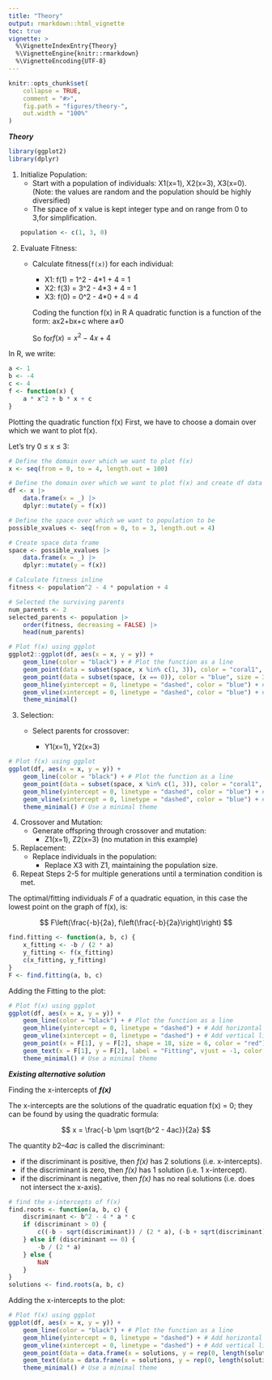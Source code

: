 ---
title: "Theory"
output: rmarkdown::html_vignette
toc: true
vignette: >
  %\VignetteIndexEntry{Theory}
  %\VignetteEngine{knitr::rmarkdown}
  %\VignetteEncoding{UTF-8}
---


```{r, include = FALSE}
knitr::opts_chunk$set(
    collapse = TRUE,
    comment = "#>",
    fig.path = "figures/theory-",
    out.width = "100%"
)
```



***Theory***

```{r setup, results='hide', warning = FALSE, message = FALSE, include = FALSE}
library(ggplot2)
library(dplyr)
```

1.  Initialize Population:
    -   Start with a population of individuals: X1(x=1), X2(x=3), X3(x=0).\
    (Note: the values are random and the population should be highly diversified)
    -   The space of x value is kept integer type and on range from 0 to 3,for simplification.
```{r}
population <- c(1, 3, 0)
```
    
2.  Evaluate Fitness:
    -   Calculate fitness(`f(x)`) for each individual:

        -   X1: f(1) = 1\^2 - 4\*1 + 4 = 1
        -   X2: f(3) = 3\^2 - 4\*3 + 4 = 1
        -   X3: f(0) = 0\^2 - 4\*0 + 4 = 4

        Coding the function f(x) in R A quadratic function is a function of the form: ax2+bx+c where a≠0

        So for$f(x) = x^2 - 4x + 4$

In R, we write:

```{r}
a <- 1
b <- -4
c <- 4
f <- function(x) {
    a * x^2 + b * x + c
}
```


Plotting the quadratic function f(x) First, we have to choose a domain over which we want to plot f(x).

Let’s try 0 ≤ x ≤ 3:

```{r initial_poputation, out.width="70%", fig.cap=""}
# Define the domain over which we want to plot f(x)
x <- seq(from = 0, to = 4, length.out = 100)

# Define the domain over which we want to plot f(x) and create df data frame
df <- x |>
    data.frame(x = _) |>
    dplyr::mutate(y = f(x))

# Define the space over which we want to population to be
possible_xvalues <- seq(from = 0, to = 3, length.out = 4)

# Create space data frame
space <- possible_xvalues |>
    data.frame(x = _) |>
    dplyr::mutate(y = f(x))

# Calculate fitness inline
fitness <- population^2 - 4 * population + 4

# Selected the surviving parents
num_parents <- 2
selected_parents <- population |>
    order(fitness, decreasing = FALSE) |>
    head(num_parents)

# Plot f(x) using ggplot
ggplot2::ggplot(df, aes(x = x, y = y)) +
    geom_line(color = "black") + # Plot the function as a line
    geom_point(data = subset(space, x %in% c(1, 3)), color = "coral1", size = 3, shape = 8) + # Plot points at x=1 and x=3
    geom_point(data = subset(space, (x == 0)), color = "blue", size = 3, shape = 8) + # Plot a point at x=0
    geom_hline(yintercept = 0, linetype = "dashed", color = "blue") + # Add horizontal line at y=0
    geom_vline(xintercept = 0, linetype = "dashed", color = "blue") + # Add vertical line at x=0
    theme_minimal()
```

3.  Selection:
    -   Select parents for crossover:

        -   Y1(x=1), Y2(x=3)

```{r selection, out.width="70%", fig.cap=""}
# Plot f(x) using ggplot
ggplot(df, aes(x = x, y = y)) +
    geom_line(color = "black") + # Plot the function as a line
    geom_point(data = subset(space, x %in% c(1, 3)), color = "coral1", size = 6, shape = 8) + # Plot points at x=1 and x=3
    geom_hline(yintercept = 0, linetype = "dashed", color = "blue") + # Add horizontal line at y=0
    geom_vline(xintercept = 0, linetype = "dashed", color = "blue") + # Add vertical line at x=0
    theme_minimal() # Use a minimal theme
```

4.  Crossover and Mutation:
    -   Generate offspring through crossover and mutation:
        -   Z1(x=1), Z2(x=3) (no mutation in this example)
5.  Replacement:
    -   Replace individuals in the population:
        -   Replace X3 with Z1, maintaining the population size.
6.  Repeat Steps 2-5 for multiple generations until a termination condition is met.

The optimal/fitting individuals *F* of a quadratic equation, in this case the lowest point on the graph of f(x), is: 

$$
F\left(\frac{-b}{2a}, f\left(\frac{-b}{2a}\right)\right)
$$

```{r fitting, out.width="70%", fig.cap=""}
find.fitting <- function(a, b, c) {
    x_fitting <- -b / (2 * a)
    y_fitting <- f(x_fitting)
    c(x_fitting, y_fitting)
}
F <- find.fitting(a, b, c)
```

Adding the Fitting to the plot:

```{r fitting_plot, out.width="70%", fig.cap=""}
# Plot f(x) using ggplot
ggplot(df, aes(x = x, y = y)) +
    geom_line(color = "black") + # Plot the function as a line
    geom_hline(yintercept = 0, linetype = "dashed") + # Add horizontal line at y=0
    geom_vline(xintercept = 0, linetype = "dashed") + # Add vertical line at x=0
    geom_point(x = F[1], y = F[2], shape = 18, size = 6, color = "red") + # Plot the vertex
    geom_text(x = F[1], y = F[2], label = "Fitting", vjust = -1, color = "red", size = 5) + # Add label next to the vertex
    theme_minimal() # Use a minimal theme
```

***Existing alternative solution***



Finding the x-intercepts of ***f(x)***

The x-intercepts are the solutions of the quadratic equation f(x) = 0; they can be found by using the quadratic formula:

$$
x = \frac{-b \pm \sqrt{b^2 - 4ac}}{2a}
$$

The quantity $b2–4ac$ is called the discriminant:

-   if the discriminant is positive, then *f(x)* has 2 solutions (i.e. x-intercepts).
-   if the discriminant is zero, then *f(x)* has 1 solution (i.e. 1 x-intercept).
-   if the discriminant is negative, then *f(x)* has no real solutions (i.e. does not intersect the x-axis).


```{r function_intercepts}
# find the x-intercepts of f(x)
find.roots <- function(a, b, c) {
    discriminant <- b^2 - 4 * a * c
    if (discriminant > 0) {
        c((-b - sqrt(discriminant)) / (2 * a), (-b + sqrt(discriminant)) / (2 * a))
    } else if (discriminant == 0) {
        -b / (2 * a)
    } else {
        NaN
    }
}
solutions <- find.roots(a, b, c)
```

Adding the x-intercepts to the plot:
```{r plot_intercepts, out.width="70%", fig.cap=""}
# Plot f(x) using ggplot
ggplot(df, aes(x = x, y = y)) +
    geom_line(color = "black") + # Plot the function as a line
    geom_hline(yintercept = 0, linetype = "dashed") + # Add horizontal line at y=0
    geom_vline(xintercept = 0, linetype = "dashed") + # Add vertical line at x=0
    geom_point(data = data.frame(x = solutions, y = rep(0, length(solutions))), shape = 18, size = 6, color = "red") + # Plot x-intercepts
    geom_text(data = data.frame(x = solutions, y = rep(0, length(solutions)), label = "Fitting(x-intercept)"), aes(label = label), vjust = -1, color = "red", size = 5) + # Add labels next to x-intercepts
    theme_minimal() # Use a minimal theme
```

